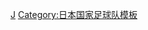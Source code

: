 {{National squad
 | name      = 1996年亞洲盃足球賽日本參賽名單
 | bg        = #0000DD
 | fg        = white
 | country   = 日本
 | flag      = Japan
 | comp link = 1996年亞洲盃足球賽
 | comp      = 1996年亞洲盃足球賽 
 | pos1      = 1  | p1          = [[小島伸幸]]
 | pos2      = 2  | p2          = [[柳本啓成]]
 | pos3      = 3  | p3          = [[相馬直樹]]
 | pos4      = 4  | p4          = [[井原正巳]][[File:Captain sports.svg|10px]]
 | pos5      = 5  | p5          = [[小村德男]]
 | pos6      = 6  | p6          = [[山口素弘]]
 | pos7      = 7  | p7          = [[本田泰人]]
 | pos8      = 8  | p8          = [[前園真聖]]
 | pos9      = 9  | p9          = [[高木琢也]]
 | pos10     = 10 | p10         = [[名波浩]]
 | pos11     = 11 | p11         = [[三浦知良]]
 | pos12     = 12 | p12         = [[路木龍次]]
 | pos13     = 13 | p13         = [[服部年宏]]
 | pos14     = 14 | p14         = [[岡野雅行]]
 | pos15     = 15 | p15         = [[森島寬晃]]
 | pos16     = 16 | p16         = [[齊藤俊秀]]
 | pos17     = 17 | p17         = [[秋田豐]]
 | pos18     = 18 | p18         = [[城彰二]]
 | pos19     = 19 | p19         = [[下川健一]]
 | pos20     = 20 | p20         = [[楢崎正剛]] 
 | coach       = [[加茂周]]
}}<noinclude>
[[Category:1996年亞洲盃參賽名單模板|J]]
[[Category:日本国家足球队模板]]
</noinclude>